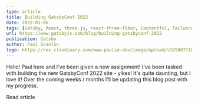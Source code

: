 ```yaml
---
type: article
title: Building GatsbyConf 2022
date: 2022-01-06
tags: [Gatsby, React, three.js, react-three-fiber, Contentful, Tailwind]
url: https://www.gatsbyjs.com/blog/building-gatsbyconf-2022
publication: Gatsby
author: Paul Scanlon
logo: https://res.cloudinary.com/www-paulie-dev/image/upload/v1658077182/paulie.dev/Logos/gatsby-logo_dgbkjm.png
---
```


Hello! Paul here and I've been given a new assignment! I've been tasked with building the new GatsbyConf 2022 site -
yikes! It's quite daunting, but I love it! Over the coming weeks / months I'll be updating this blog post with my
progress.

<MarkdownCtaLink href="https://www.gatsbyjs.com/blog/building-gatsbyconf-2022">Read article</MarkdownCtaLink>
